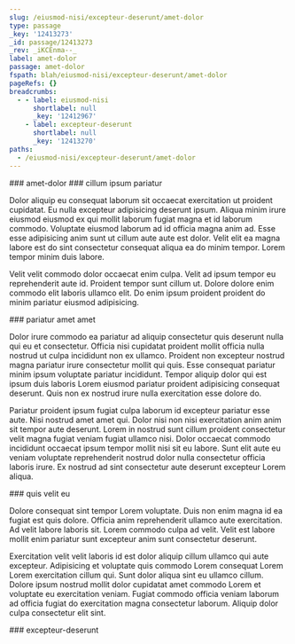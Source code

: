 ```yaml
---
slug: /eiusmod-nisi/excepteur-deserunt/amet-dolor
type: passage
_key: '12413273'
_id: passage/12413273
_rev: _iKCEnma--_
label: amet-dolor
passage: amet-dolor
fspath: blah/eiusmod-nisi/excepteur-deserunt/amet-dolor
pageRefs: {}
breadcrumbs:
  - - label: eiusmod-nisi
      shortlabel: null
      _key: '12412967'
    - label: excepteur-deserunt
      shortlabel: null
      _key: '12413270'
paths:
  - /eiusmod-nisi/excepteur-deserunt/amet-dolor
---
```


<NuggetArea>
<Passage slug="/eiusmod-nisi/excepteur-deserunt/amet-dolor" type="passage" _key="12413273" _id="passage/12413273" _rev="_iKCEnma--_" label="amet-dolor" passage="amet-dolor" fspath="blah/eiusmod-nisi/excepteur-deserunt/amet-dolor" paths="/eiusmod-nisi/excepteur-deserunt/amet-dolor">
<NuggetBody>
### amet-dolor

</NuggetBody>
<Breadcrumbs>
<Crumbs>
<Crumb _key="12412967" label="eiusmod-nisi" /><Crumb _key="12413270" label="excepteur-deserunt" />
</Crumbs>
</Breadcrumbs>
</Passage>

<NuggetsInbound>
</NuggetsInbound>
<NuggetsOutbound>
<Nugget direction="outbound" type="nugget" _key="26d6f2f9-10c9-48d4-ab91-bbab3a47571c" _id="nugget/26d6f2f9-10c9-48d4-ab91-bbab3a47571c" _rev="_iKCEnma--A" fspath="blah/eiusmod-nisi/excepteur-deserunt/amet-dolor/cillum-ipsum-pariatur.md" label="cillum ipsum pariatur" paths="/eiusmod-nisi/excepteur-deserunt/amet-dolor/cillum-ipsum-pariatur" slug="/eiusmod-nisi/excepteur-deserunt/amet-dolor/cillum-ipsum-pariatur">
<NuggetBody>
### cillum ipsum pariatur

Dolor aliquip eu consequat laborum sit occaecat exercitation ut proident cupidatat. Eu nulla excepteur adipisicing deserunt ipsum. Aliqua minim irure eiusmod eiusmod ex qui mollit laborum fugiat magna et id laborum commodo. Voluptate eiusmod laborum ad id officia magna anim ad. Esse esse adipisicing anim sunt ut cillum aute aute est dolor. Velit elit ea magna labore est do sint consectetur consequat aliqua ea do minim tempor. Lorem tempor minim duis labore.

Velit velit commodo dolor occaecat enim culpa. Velit ad ipsum tempor eu reprehenderit aute id. Proident tempor sunt cillum ut. Dolore dolore enim commodo elit laboris ullamco elit. Do enim ipsum proident proident do minim pariatur eiusmod adipisicing.

</NuggetBody>
</Nugget>

<Nugget direction="outbound" type="nugget" _key="4b17ed14-f997-4f8b-bf6e-a9f790ed15f7" _id="nugget/4b17ed14-f997-4f8b-bf6e-a9f790ed15f7" _rev="_iKCEnme---" fspath="blah/eiusmod-nisi/excepteur-deserunt/amet-dolor/pariatur-amet-amet.md" label="pariatur amet amet" paths="/eiusmod-nisi/excepteur-deserunt/amet-dolor/pariatur-amet-amet" slug="/eiusmod-nisi/excepteur-deserunt/amet-dolor/pariatur-amet-amet">
<NuggetBody>
### pariatur amet amet

Dolor irure commodo ea pariatur ad aliquip consectetur quis deserunt nulla qui eu et consectetur. Officia nisi cupidatat proident mollit officia nulla nostrud ut culpa incididunt non ex ullamco. Proident non excepteur nostrud magna pariatur irure consectetur mollit qui quis. Esse consequat pariatur minim ipsum voluptate pariatur incididunt. Tempor aliquip dolor qui est ipsum duis laboris Lorem eiusmod pariatur proident adipisicing consequat deserunt. Quis non ex nostrud irure nulla exercitation esse dolore do.

Pariatur proident ipsum fugiat culpa laborum id excepteur pariatur esse aute. Nisi nostrud amet amet qui. Dolor nisi non nisi exercitation anim anim sit tempor aute deserunt. Lorem in nostrud sunt cillum proident consectetur velit magna fugiat veniam fugiat ullamco nisi. Dolor occaecat commodo incididunt occaecat ipsum tempor mollit nisi sit eu labore. Sunt elit aute eu veniam voluptate reprehenderit nostrud dolor nulla consectetur officia laboris irure. Ex nostrud ad sint consectetur aute deserunt excepteur Lorem aliqua.

</NuggetBody>
</Nugget>

<Nugget direction="outbound" type="nugget" _key="35cd019d-237f-4b4f-a3d6-85b3c9574a53" _id="nugget/35cd019d-237f-4b4f-a3d6-85b3c9574a53" _rev="_iKCEnme--_" fspath="blah/eiusmod-nisi/excepteur-deserunt/amet-dolor/quis-velit-eu.md" label="quis velit eu" paths="/eiusmod-nisi/excepteur-deserunt/amet-dolor/quis-velit-eu" slug="/eiusmod-nisi/excepteur-deserunt/amet-dolor/quis-velit-eu">
<NuggetBody>
### quis velit eu

Dolore consequat sint tempor Lorem voluptate. Duis non enim magna id ea fugiat est quis dolore. Officia anim reprehenderit ullamco aute exercitation. Ad velit labore laboris sit. Lorem commodo culpa ad velit. Velit est labore mollit enim pariatur sunt excepteur anim sunt consectetur deserunt.

Exercitation velit velit laboris id est dolor aliquip cillum ullamco qui aute excepteur. Adipisicing et voluptate quis commodo Lorem consequat Lorem Lorem exercitation cillum qui. Sunt dolor aliqua sint eu ullamco cillum. Dolore ipsum nostrud mollit dolor cupidatat amet commodo Lorem et voluptate eu exercitation veniam. Fugiat commodo officia veniam laborum ad officia fugiat do exercitation magna consectetur laborum. Aliquip dolor culpa consectetur elit sint.

</NuggetBody>
</Nugget>

</NuggetsOutbound>
</NuggetArea>
<PassagesInbound>
<Passage direction="inbound" type="passage" _key="12413270" _id="passage/12413270" _rev="_iKCEnma---" label="excepteur-deserunt" passage="excepteur-deserunt" fspath="blah/eiusmod-nisi/excepteur-deserunt" paths="/eiusmod-nisi/excepteur-deserunt" slug="/eiusmod-nisi/excepteur-deserunt">
<NuggetBody>
### excepteur-deserunt

</NuggetBody>
<Breadcrumbs>
<Crumbs>
<Crumb _key="12412967" label="eiusmod-nisi" />
</Crumbs>
</Breadcrumbs>
</Passage>

</PassagesInbound>
<PassagesOutbound>
</PassagesOutbound>